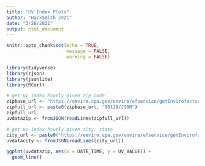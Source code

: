 ```yaml
---
title: "UV Index Plots"
author: "HackSmith 2021"
date: "3/26/2021"
output: html_document
---
```


```r
knitr::opts_chunk$set(echo = TRUE,
                      message = FALSE,
                      warning = FALSE)
```

```r
library(tidyverse)
library(rjson)
library(jsonlite)
library(RCurl)
```

```r
# get uv index hourly given zip code
zipbase_url <- "https://enviro.epa.gov/enviro/efservice/getEnvirofactsUVHOURLY/ZIP/"
zipfull_url <- paste0(zipbase_url, "95129/JSON")
zipfull_url
uvdatazip <- fromJSON(readLines(zipfull_url))
```

```r
# get uv index hourly given city, state
city_url <- paste0("https://enviro.epa.gov/enviro/efservice/getEnvirofactsUVHOURLY/CITY/washington/STATE/dc/JSON")
uvdatacity <- fromJSON(readLines(city_url))
```

```r
ggplot(uvdatazip, aes(x = DATE_TIME, y = UV_VALUE)) +
  geom_line()
```

